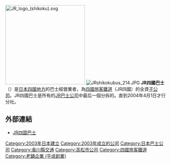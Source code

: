 {{missing information|历史沿革、营运、影响|time=2019-04-03T13:16:27+00:00}}
{{unreferenced|time=2019-04-03T07:19:20+00:00}}
[[File:JR_logo_(shikoku).svg|250px]]
[[File:JRshikokubus_214.JPG|thumb]]
'''JR四國巴士'''（{{lang-ja|ジェイアール四国バス株式会社}}）是[[日本|日本]][[四國地方|四國地方]]的巴士經營業者，為[[四國旅客鐵道|四國旅客鐵道]]（JR四國）的全資[[子公司|子公司]]。JR四國巴士是所有的[[JR巴士|JR巴士公司]]中最后一個分拆的。直到2004年4月1日才行分社。

== 外部連結 ==
{{commonscat|JR Shikoku Bus}}
* [http://www.jr-shikoku.co.jp/bus/ JR四国巴士] {{Wayback|url=http://www.jr-shikoku.co.jp/bus/ |date=20200524195252 }}

{{JR}}
{{Portal bar|日本|交通|香川|企業}}
[[Category:2003年日本建立|Category:2003年日本建立]]
[[Category:2003年成立的公司|Category:2003年成立的公司]]
[[Category:日本巴士公司|Category:日本巴士公司]]
[[Category:香川縣交通|Category:香川縣交通]]
[[Category:高松市公司|Category:高松市公司]]
[[Category:四國旅客鐵道|Category:四國旅客鐵道]]
[[Category:老鋪企業_(平成創業)|Category:老鋪企業 (平成創業)]]